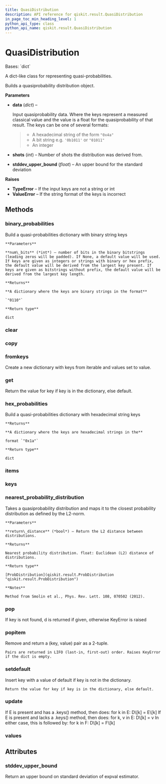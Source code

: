 ```yaml
---
title: QuasiDistribution
description: API reference for qiskit.result.QuasiDistribution
in_page_toc_min_heading_level: 1
python_api_type: class
python_api_name: qiskit.result.QuasiDistribution
---
```


# QuasiDistribution

<Class id="qiskit.result.QuasiDistribution" isDedicatedPage={true} github="https://github.com/qiskit/qiskit/tree/stable/0.23/qiskit/result/distributions/quasi.py" signature="QuasiDistribution(data, shots=None, stddev_upper_bound=None)">
  Bases: `dict`

  A dict-like class for representing quasi-probabilities.

  Builds a quasiprobability distribution object.

  **Parameters**

  *   **data** (*dict*) –

      Input quasiprobability data. Where the keys represent a measured classical value and the value is a float for the quasiprobability of that result. The keys can be one of several formats:

      > *   A hexadecimal string of the form `"0x4a"`
      > *   A bit string e.g. `'0b1011'` or `"01011"`
      > *   An integer

  *   **shots** (*int*) – Number of shots the distribution was derived from.

  *   **stddev\_upper\_bound** (*float*) – An upper bound for the standard deviation

  **Raises**

  *   **TypeError** – If the input keys are not a string or int
  *   **ValueError** – If the string format of the keys is incorrect

  ## Methods

  ### binary\_probabilities

  <Function id="qiskit.result.QuasiDistribution.binary_probabilities" signature="QuasiDistribution.binary_probabilities(num_bits=None)">
    Build a quasi-probabilities dictionary with binary string keys

    **Parameters**

    **num\_bits** (*int*) – number of bits in the binary bitstrings (leading zeros will be padded). If None, a default value will be used. If keys are given as integers or strings with binary or hex prefix, the default value will be derived from the largest key present. If keys are given as bitstrings without prefix, the default value will be derived from the largest key length.

    **Returns**

    **A dictionary where the keys are binary strings in the format**

    `"0110"`

    **Return type**

    dict
  </Function>

  ### clear

  <Function id="qiskit.result.QuasiDistribution.clear" signature="QuasiDistribution.clear() → None.  Remove all items from D." />

  ### copy

  <Function id="qiskit.result.QuasiDistribution.copy" signature="QuasiDistribution.copy() → a shallow copy of D" />

  ### fromkeys

  <Function id="qiskit.result.QuasiDistribution.fromkeys" signature="QuasiDistribution.fromkeys(value=None, /)">
    Create a new dictionary with keys from iterable and values set to value.
  </Function>

  ### get

  <Function id="qiskit.result.QuasiDistribution.get" signature="QuasiDistribution.get(key, default=None, /)">
    Return the value for key if key is in the dictionary, else default.
  </Function>

  ### hex\_probabilities

  <Function id="qiskit.result.QuasiDistribution.hex_probabilities" signature="QuasiDistribution.hex_probabilities()">
    Build a quasi-probabilities dictionary with hexadecimal string keys

    **Returns**

    **A dictionary where the keys are hexadecimal strings in the**

    format `"0x1a"`

    **Return type**

    dict
  </Function>

  ### items

  <Function id="qiskit.result.QuasiDistribution.items" signature="QuasiDistribution.items() → a set-like object providing a view on D's items" />

  ### keys

  <Function id="qiskit.result.QuasiDistribution.keys" signature="QuasiDistribution.keys() → a set-like object providing a view on D's keys" />

  ### nearest\_probability\_distribution

  <Function id="qiskit.result.QuasiDistribution.nearest_probability_distribution" signature="QuasiDistribution.nearest_probability_distribution(return_distance=False)">
    Takes a quasiprobability distribution and maps it to the closest probability distribution as defined by the L2-norm.

    **Parameters**

    **return\_distance** (*bool*) – Return the L2 distance between distributions.

    **Returns**

    Nearest probability distribution. float: Euclidean (L2) distance of distributions.

    **Return type**

    [ProbDistribution](qiskit.result.ProbDistribution "qiskit.result.ProbDistribution")

    **Notes**

    Method from Smolin et al., Phys. Rev. Lett. 108, 070502 (2012).
  </Function>

  ### pop

  <Function id="qiskit.result.QuasiDistribution.pop" signature="QuasiDistribution.pop(k[, d]) → v, remove specified key and return the corresponding value.">
    If key is not found, d is returned if given, otherwise KeyError is raised
  </Function>

  ### popitem

  <Function id="qiskit.result.QuasiDistribution.popitem" signature="QuasiDistribution.popitem()">
    Remove and return a (key, value) pair as a 2-tuple.

    Pairs are returned in LIFO (last-in, first-out) order. Raises KeyError if the dict is empty.
  </Function>

  ### setdefault

  <Function id="qiskit.result.QuasiDistribution.setdefault" signature="QuasiDistribution.setdefault(key, default=None, /)">
    Insert key with a value of default if key is not in the dictionary.

    Return the value for key if key is in the dictionary, else default.
  </Function>

  ### update

  <Function id="qiskit.result.QuasiDistribution.update" signature="QuasiDistribution.update([E, ]**F) → None.  Update D from dict/iterable E and F.">
    If E is present and has a .keys() method, then does: for k in E: D\[k] = E\[k] If E is present and lacks a .keys() method, then does: for k, v in E: D\[k] = v In either case, this is followed by: for k in F: D\[k] = F\[k]
  </Function>

  ### values

  <Function id="qiskit.result.QuasiDistribution.values" signature="QuasiDistribution.values() → an object providing a view on D's values" />

  ## Attributes

  ### stddev\_upper\_bound

  <Attribute id="qiskit.result.QuasiDistribution.stddev_upper_bound">
    Return an upper bound on standard deviation of expval estimator.
  </Attribute>
</Class>


